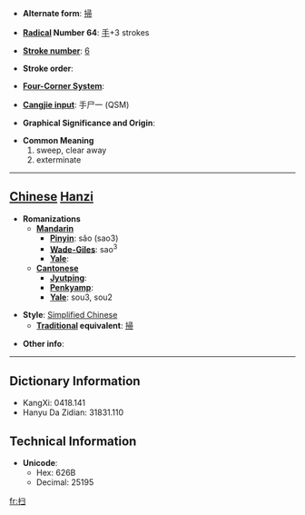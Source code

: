 * '''Alternate form''': [[掃]]

* '''[[Wiktionary:Chinese radical index| Radical]] Number 64''': [[Wiktionary:Chinese radical index 手|手]]+3 strokes

* '''[[Wiktionary:Chinese total strokes index|Stroke number]]''': [[Wiktionary:Chinese total strokes index 6|6]]

* '''Stroke order''': 

* '''[[Wiktionary:Chinese four corner index|Four-Corner System]]''': 

* '''[[Wiktionary:Chinese Cangjie index|Cangjie input]]''': 手尸一 (QSM)

* '''Graphical Significance and Origin''': 

* '''Common Meaning'''
*#sweep, clear away
*# exterminate


----

== [[Chinese]] [[Hanzi]] ==

* '''Romanizations'''
** '''[[Mandarin]]'''
*** '''[[Pinyin]]''': sǎo (sao3)
*** '''[[Wade-Giles]]''': sao<sup>3</sup>
*** '''[[Yale]]''': 
** '''[[Cantonese]]'''
*** '''[[Jyutping]]''':
*** '''[[Penkyamp]]''': 
*** '''[[Yale]]''': sou3, sou2

* '''Style''': [[Simplified Chinese]] 
** '''[[Traditional Chinese|Traditional]] equivalent''': [[掃]]

* '''Other info''': 

----

== Dictionary Information ==

* KangXi: 0418.141
* Hanyu Da Zidian: 31831.110

== Technical Information ==

* '''Unicode''':
** Hex: 626B
** Decimal: 25195

[[fr:扫]]